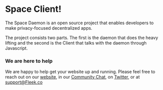 # Space Client!

The Space Daemon is an open source project that enables developers to make privacy-focused decentralized apps.

The project consists two parts. The first is the daemon that does the heavy lifting and the second is the Client that talks with the daemon through Javascript.

### We are here to help

We are happy to help get your website up and running. Please feel free to reach out on our [website](https://Fleek.co), in our [Community Chat](https://join.slack.com/t/fleek-public/shared_invite/zt-bxna7y1d-PbVdut4rgHt5jM6Zjg9g9A), on [Twitter](https://twitter.com/FleekHQ), or at support@Fleek.co
